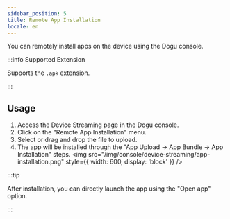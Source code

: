 ```yaml
---
sidebar_position: 5
title: Remote App Installation
locale: en
---
```


You can remotely install apps on the device using the Dogu console.

:::info Supported Extension

Supports the `.apk` extension.

:::

## Usage

1. Access the Device Streaming page in the Dogu console.
2. Click on the "Remote App Installation" menu.
3. Select or drag and drop the file to upload.
4. The app will be installed through the "App Upload -> App Bundle -> App Installation" steps.
   <img
     src="/img/console/device-streaming/app-installation.png"
     style={{ width: 600, display: 'block' }}
   />

:::tip

After installation, you can directly launch the app using the "Open app" option.

:::
